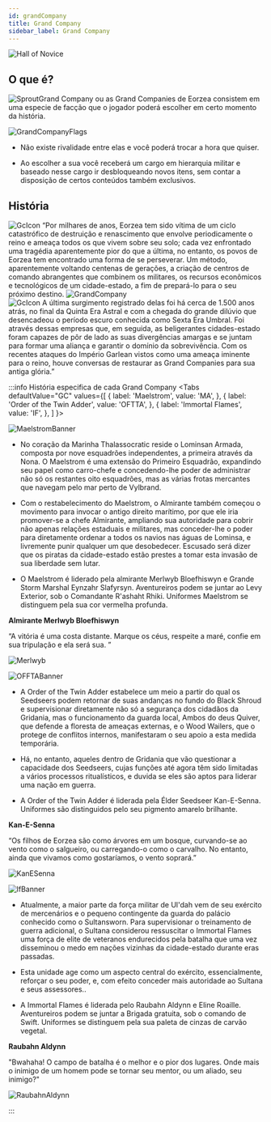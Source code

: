 ```yaml
---
id: grandCompany
title: Grand Company
sidebar_label: Grand Company
---
```


![Hall of Novice](https://i.imgur.com/KTjReJB.png)

## O que é?

![Sprout](https://ffxiv.gamerescape.com/w/images/e/e4/Player24_Icon.png)Grand Company ou as Grand Companies de Eorzea consistem em uma especie de facção que o jogador poderá escolher em certo momento da história.

![GrandCompanyFlags](https://i.imgur.com/7EU3hSb.jpg)
  - Não existe rivalidade entre elas e você poderá trocar a hora que quiser. <br/> 
  
  - Ao escolher a sua você receberá um cargo
em hierarquia militar e baseado nesse cargo ir desbloqueando novos itens, sem contar a disposição de certos conteúdos também exclusivos.

## História 
![GcIcon](https://ffxiv.gamerescape.com/w/images/9/93/061812.png) “Por milhares de anos, Eorzea tem sido vítima de um ciclo catastrófico de destruição e renascimento que envolve periodicamente o reino e ameaça todos os que vivem sobre seu solo; cada vez enfrontado uma tragédia aparentemente pior do que a última, no entanto, os povos de Eorzea tem encontrado uma forma de se perseverar. Um método, aparentemente voltando centenas de gerações, a criação de centros de comando abrangentes que combinem os militares, os recursos econômicos e tecnológicos de um cidade-estado, a fim de prepará-lo para o seu próximo destino.
![GrandCompany](https://img.finalfantasyxiv.com/lds/h/R/ie9yzPWPiNVaZecpAaFODyYLxw.jpg?_ga=2.39405355.946879970.1636069729-393786976.1617142872) <br/>
![GcIcon](https://ffxiv.gamerescape.com/w/images/9/93/061812.png) A última surgimento registrado delas foi há cerca de 1.500 anos atrás, no final da Quinta Era Astral e com a chegada do grande dilúvio que desencadeou o período escuro conhecida como Sexta Era Umbral. Foi através dessas empresas que, em seguida, as beligerantes cidades-estado foram capazes de pôr de lado as suas divergências amargas e se juntam para formar uma aliança e garantir o domínio da sobrevivência.
 Com os recentes ataques do Império Garlean vistos como uma ameaça iminente para o reino, houve conversas de restaurar as Grand Companies para sua antiga glória.”


:::info História especifica de cada Grand Company 
<Tabs
  defaultValue="GC"
  values={[
    { label: 'Maelstrom', value: 'MA', },
    { label: 'Order of the Twin Adder', value: 'OFTTA', },
    { label: 'Immortal Flames', value: 'IF', },
  ]
}>
<TabItem value="MA">

![MaelstromBanner](https://i.imgur.com/08Rh6oE.png)

- No coração da Marinha Thalassocratic reside o Lominsan Armada, composta por nove esquadrões independentes, a primeira através da Nona. O Maelstrom é uma extensão do Primeiro Esquadrão, expandindo seu papel como carro-chefe e concedendo-lhe poder de administrar não só os restantes oito esquadrões, mas as várias frotas mercantes que navegam pelo mar perto de Vylbrand.

- Com o restabelecimento do Maelstrom, o Almirante também começou o movimento para invocar o antigo direito marítimo, por que ele iria promover-se a chefe Almirante, ampliando sua autoridade para cobrir não apenas relações estaduais e militares, mas conceder-lhe o poder para diretamente ordenar a todos os navios nas águas de Lominsa, e livremente punir qualquer um que desobedecer. Escusado será dizer que os piratas da cidade-estado estão prestes a tomar esta invasão de sua liberdade sem lutar.

- O Maelstrom é liderado pela almirante Merlwyb Bloefhiswyn e Grande Storm Marshal Eynzahr Slafyrsyn. Aventureiros podem se juntar ao Levy Exterior, sob o Comandante R'ashaht Rhiki. Uniformes Maelstrom se distinguem pela sua cor vermelha profunda.

**Almirante Merlwyb Bloefhiswyn**

“A vitória é uma costa distante. Marque os céus, respeite a maré, confie em sua tripulação e ela será sua. ”

![Merlwyb](https://i.imgur.com/BCfJ6W0.jpg)

</TabItem>
<TabItem value="OFTTA">

![OFFTABanner](https://i.imgur.com/zle2azp.png)

- A Order of the Twin Adder estabelece um meio a partir do qual os Seedseers podem retornar de suas andanças no fundo do Black Shroud e supervisionar diretamente não só a segurança dos cidadãos da Gridania, mas o funcionamento da guarda local, Ambos do deus Quiver, que defende a floresta de ameaças externas, e o Wood Wailers, que o protege de conflitos internos, manifestaram o seu apoio a esta medida temporária.

- Há, no entanto, aqueles dentro de Gridania que vão questionar a capacidade dos Seedseers, cujas funções até agora têm sido limitadas a vários processos ritualísticos, e duvida se eles são aptos para liderar uma nação em guerra.

- A Order of the Twin Adder é liderada pela Élder Seedseer Kan-E-Senna. Uniformes são distinguidos pelo seu pigmento amarelo brilhante.

**Kan-E-Senna**

“Os filhos de Eorzea são como árvores em um bosque, curvando-se ao vento como o salgueiro, ou carregando-o como o carvalho. No entanto, ainda que vivamos como gostaríamos, o vento soprará.”

![KanESenna](https://i.imgur.com/iTgOx55.jpg)
</TabItem>
<TabItem value="IF">

![IfBanner](https://i.imgur.com/pWmVLxO.png)

- Atualmente, a maior parte da força militar de Ul'dah vem de seu exército de mercenários e o pequeno contingente da guarda do palácio conhecido como o Sultansworn. Para supervisionar o treinamento de guerra adicional, o Sultana considerou ressuscitar o Immortal Flames uma força de elite de veteranos endurecidos pela batalha que uma vez disseminou o medo em nações vizinhas da cidade-estado durante eras passadas.

- Esta unidade age como um aspecto central do exército, essencialmente, reforçar o seu poder, e, com efeito conceder mais autoridade ao Sultana e seus assessores..

- A Immortal Flames é liderada pelo Raubahn Aldynn e Eline Roaille. Aventureiros podem se juntar a Brigada gratuita, sob o comando de Swift. Uniformes se distinguem pela sua paleta de cinzas de carvão vegetal.

**Raubahn Aldynn**

"Bwahaha! O campo de batalha é o melhor e o pior dos lugares. Onde mais o inimigo de um homem pode se tornar seu mentor, ou um aliado, seu inimigo?"

![RaubahnAldynn](https://i.imgur.com/UvWNhCr.png)

</TabItem>
</Tabs>
:::









